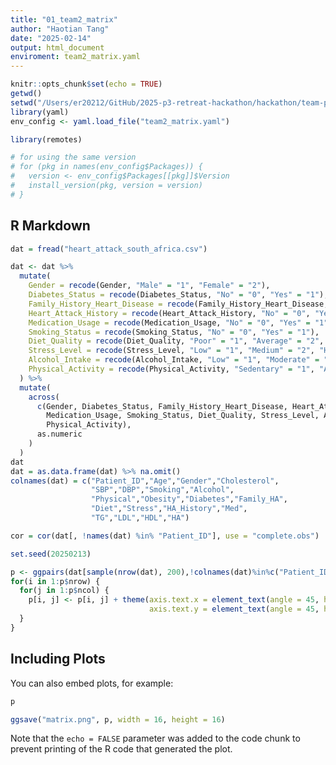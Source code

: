 ```yaml
---
title: "01_team2_matrix"
author: "Haotian Tang"
date: "2025-02-14"
output: html_document
enviroment: team2_matrix.yaml
---
```


```r
knitr::opts_chunk$set(echo = TRUE)
getwd()
setwd("/Users/er20212/GitHub/2025-p3-retreat-hackathon/hackathon/team-projects/team2/")
library(yaml)
env_config <- yaml.load_file("team2_matrix.yaml")

library(remotes)

# for using the same version
# for (pkg in names(env_config$Packages)) {
#   version <- env_config$Packages[[pkg]]$Version
#   install_version(pkg, version = version)
# }

```

## R Markdown

```r

dat = fread("heart_attack_south_africa.csv")

dat <- dat %>%
  mutate(
    Gender = recode(Gender, "Male" = "1", "Female" = "2"),
    Diabetes_Status = recode(Diabetes_Status, "No" = "0", "Yes" = "1"),
    Family_History_Heart_Disease = recode(Family_History_Heart_Disease, "No" = "0", "Yes" = "1"),
    Heart_Attack_History = recode(Heart_Attack_History, "No" = "0", "Yes" = "1"),
    Medication_Usage = recode(Medication_Usage, "No" = "0", "Yes" = "1"),
    Smoking_Status = recode(Smoking_Status, "No" = "0", "Yes" = "1"),
    Diet_Quality = recode(Diet_Quality, "Poor" = "1", "Average" = "2", "Good" = "3"),
    Stress_Level = recode(Stress_Level, "Low" = "1", "Medium" = "2", "High" = "3"),
    Alcohol_Intake = recode(Alcohol_Intake, "Low" = "1", "Moderate" = "2", "High" = "3"),
    Physical_Activity = recode(Physical_Activity, "Sedentary" = "1", "Active" = "2", "Highly Active" = "3")
  ) %>% 
  mutate(
    across(
      c(Gender, Diabetes_Status, Family_History_Heart_Disease, Heart_Attack_History,
        Medication_Usage, Smoking_Status, Diet_Quality, Stress_Level, Alcohol_Intake,
        Physical_Activity),
      as.numeric
    )
  )
dat
dat = as.data.frame(dat) %>% na.omit()
colnames(dat) = c("Patient_ID","Age","Gender","Cholesterol",
                  "SBP","DBP","Smoking","Alcohol",
                  "Physical","Obesity","Diabetes","Family_HA",
                  "Diet","Stress","HA_History","Med",
                  "TG","LDL","HDL","HA")

cor = cor(dat[, !names(dat) %in% "Patient_ID"], use = "complete.obs")

set.seed(20250213)

p <- ggpairs(dat[sample(nrow(dat), 200),!colnames(dat)%in%c("Patient_ID")], diag = list(continuous = wrap("barDiag", bins = 20)),title="Matrix")
for(i in 1:p$nrow) {
  for(j in 1:p$ncol) {
    p[i, j] <- p[i, j] + theme(axis.text.x = element_text(angle = 45, hjust = 1,size = 8),
                               axis.text.y = element_text(angle = 45, hjust = 1, size = 8))
  }
}

```

## Including Plots

You can also embed plots, for example:

```r
p

ggsave("matrix.png", p, width = 16, height = 16)

```

Note that the `echo = FALSE` parameter was added to the code chunk to prevent printing of the R code that generated the plot.
